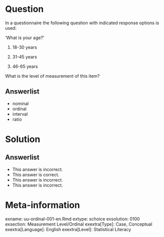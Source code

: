 Question
========
  
In a questionnaire the following question with indicated response options is used: 

‘What is your age?’

1.	18-30 years

2.	31-45 years

3.	46-65 years

What is the level of measurement of this item?

Answerlist
----------
* nominal
* ordinal
* interval
* ratio

Solution
========

Answerlist
----------
* This answer is incorrect.
* This answer is correct.
* This answer is incorrect.
* This answer is incorrect.


Meta-information
================
exname: uu-ordinal-001-en.Rmd
extype: schoice
exsolution: 0100
exsection: Measurement Level/Ordinal
exextra[Type]: Case, Conceptual
exextra[Language]: English
exextra[Level]: Statistical Literacy
